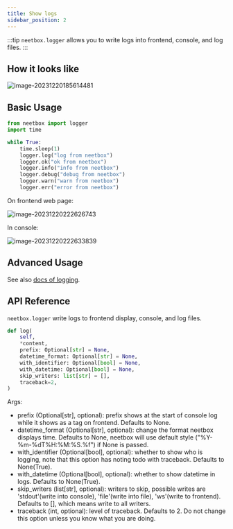 ```yaml
---
title: Show logs
sidebar_position: 2
---
```


:::tip
`neetbox.logger` allows you to write logs into frontend, console, and log files.
:::

## How it looks like

![image-20231220185614481](./imgs/remote-logging/image-20231220185614481.png)

## Basic Usage

```python
from neetbox import logger
import time

while True:
    time.sleep(1)
    logger.log("log from neetbox")
    logger.ok("ok from neetbox")
    logger.info("info from neetbox")
    logger.debug("debug from neetbox")
    logger.warn("warn from neetbox")
    logger.err("error from neetbox")
```

On frontend web page:

![image-20231220222626743](./imgs/remote-logging/image-20231220222626743.png)

In console:

![image-20231220222633839](./imgs/remote-logging/image-20231220222633839.png)

## Advanced Usage

See also [docs of logging](/docs/guide/logging/).

## API Reference

`neetbox.logger` write logs to frontend display, console, and log files.

```python
def log(
    self,
    *content,
    prefix: Optional[str] = None,
    datetime_format: Optional[str] = None,
    with_identifier: Optional[bool] = None,
    with_datetime: Optional[bool] = None,
    skip_writers: list[str] = [],
    traceback=2,
)
```

Args:
- prefix (Optional[str], optional): prefix shows at the start of console log while it shows as a tag on frontend. Defaults to None.
- datetime_format (Optional[str], optional): change the format neetbox displays time. Defaults to None, neetbox will use default style ("%Y-%m-%dT%H:%M:%S.%f") if None is passed.
- with_identifier (Optional[bool], optional): whether to show who is logging, note that this option has noting todo with traceback. Defaults to None(True).
- with_datetime (Optional[bool], optional): whether to show datetime in logs. Defaults to None(True).
- skip_writers (list[str], optional): writers to skip, possible writes are 'stdout'(write into console), 'file'(write into file), 'ws'(write to frontend). Defaults to [], which means write to all writers.
- traceback (int, optional): level of traceback. Defaults to 2. Do not change this option unless you know what you are doing.
